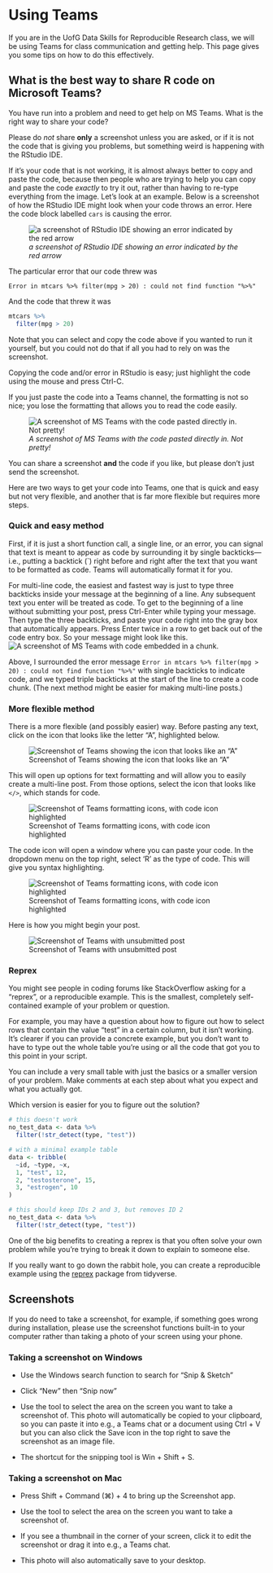 # Using Teams {#sec-teams}

If you are in the UofG Data Skills for Reproducible Research class, we will be using Teams for class communication and getting help. This page gives you some tips on how to do this effectively.

## What is the best way to share R code on Microsoft Teams?

You have run into a problem and need to get help on MS Teams. What is the right way to share your code?

Please do *not* share **only** a screenshot unless you are asked, or if it is not the code that is giving you problems, but something weird is happening with the RStudio IDE.

If it's your code that is not working, it is almost always better to copy and paste the code, because then people who are trying to help you can copy and paste the code *exactly* to try it out, rather than having to re-type everything from the image. Let's look at an example. Below is a screenshot of how the RStudio IDE might look when your code throws an error. Here the code block labelled `cars` is causing the error.

![*a screenshot of RStudio IDE showing an error indicated by the red arrow*](https://raw.githubusercontent.com/PsyTeachR/FAQ/master/images/mtcars_error.jpg)

The particular error that our code threw was

    Error in mtcars %>% filter(mpg > 20) : could not find function "%>%"

And the code that threw it was

```r
mtcars %>%
  filter(mpg > 20)
```

Note that you can select and copy the code above if you wanted to run it yourself, but you could not do that if all you had to rely on was the screenshot.

Copying the code and/or error in RStudio is easy; just highlight the code using the mouse and press Ctrl-C.

If you just paste the code into a Teams channel, the formatting is not so nice; you lose the formatting that allows you to read the code easily.

![*A screenshot of MS Teams with the code pasted directly in. Not pretty!*](https://raw.githubusercontent.com/PsyTeachR/FAQ/master/images/teams_paste1.jpg)

You can share a screenshot **and** the code if you like, but please don't just send the screenshot.

Here are two ways to get your code into Teams, one that is quick and easy but not very flexible, and another that is far more flexible but requires more steps.

### Quick and easy method

First, if it is just a short function call, a single line, or an error, you can signal that text is meant to appear as code by surrounding it by single backticks---i.e., putting a backtick (\`) right before and right after the text that you want to be formatted as code. Teams will automatically format it for you.

For multi-line code, the easiest and fastest way is just to type three backticks inside your message at the beginning of a line. Any subsequent text you enter will be treated as code. To get to the beginning of a line without submitting your post, press Ctrl-Enter while typing your message. Then type the three backticks, and paste your code right into the gray box that automatically appears. Press Enter twice in a row to get back out of the code entry box. So your message might look like this. ![A screenshot of MS Teams with code embedded in a chunk.](https://raw.githubusercontent.com/PsyTeachR/FAQ/master/images/teams_chunk.jpg)

Above, I surrounded the error message `Error in mtcars %>% filter(mpg > 20) : could not find function "%>%"` with single backticks to indicate code, and we typed triple backticks at the start of the line to create a code chunk. (The next method might be easier for making multi-line posts.)

### More flexible method

There is a more flexible (and possibly easier) way. Before pasting any text, click on the icon that looks like the letter "A", highlighted below.

![Screenshot of Teams showing the icon that looks like an "A"](https://raw.githubusercontent.com/PsyTeachR/FAQ/master/images/teams_paste2.jpg) 

This will open up options for text formatting and will allow you to easily create a multi-line post. From those options, select the icon that looks like `</>`, which stands for code. 

![Screenshot of Teams formatting icons, with code icon highlighted](https://raw.githubusercontent.com/PsyTeachR/FAQ/master/images/teams_paste3.jpg) 

The code icon will open a window where you can paste your code. In the dropdown menu on the top right, select 'R' as the type of code. This will give you syntax highlighting. 

![Screenshot of Teams formatting icons, with code icon highlighted](https://raw.githubusercontent.com/PsyTeachR/FAQ/master/images/teams_paste4.jpg) 

Here is how you might begin your post. 

![Screenshot of Teams with unsubmitted post](https://raw.githubusercontent.com/PsyTeachR/FAQ/master/images/teams_paste5.jpg) 

### Reprex

You might see people in coding forums like StackOverflow asking for a "reprex", or a reproducible example. This is the smallest, completely self-contained example of your problem or question. 

For example, you may have a question about how to figure out how to select rows that contain the value "test" in a certain column, but it isn't working. It's clearer if you can provide a concrete example, but you don't want to have to type out the whole table you're using or all the code that got you to this point in your script. 

You can include a very small table with just the basics or a smaller version of your problem. Make comments at each step about what you expect and what you actually got. 

Which version is easier for you to figure out the solution?

```r
# this doesn't work
no_test_data <- data %>%
  filter(!str_detect(type, "test"))
```


```r
# with a minimal example table
data <- tribble(
  ~id, ~type, ~x,
  1, "test", 12,
  2, "testosterone", 15,
  3, "estrogen", 10
)

# this should keep IDs 2 and 3, but removes ID 2
no_test_data <- data %>%
  filter(!str_detect(type, "test"))
```

One of the big benefits to creating a reprex is that you often solve your own problem while you're trying to break it down to explain to someone else.

If you really want to go down the rabbit hole, you can create a reproducible example using the [reprex](https://www.tidyverse.org/help/#reprex) package from tidyverse.

## Screenshots

If you do need to take a screenshot, for example, if something goes wrong during installation, please use the screenshot functions built-in to your computer rather than taking a photo of your screen using your phone.

### Taking a screenshot on Windows

-   Use the Windows search function to search for "Snip & Sketch"

-   Click "New" then "Snip now"

-   Use the tool to select the area on the screen you want to take a screenshot of. This photo will automatically be copied to your clipboard, so you can paste it into e.g., a Teams chat or a document using Ctrl + V but you can also click the Save icon in the top right to save the screenshot as an image file.

-   The shortcut for the snipping tool is Win + Shift + S.

### Taking a screenshot on Mac

-   Press Shift + Command (⌘) + 4 to bring up the Screenshot app.

-   Use the tool to select the area on the screen you want to take a screenshot of.

-   If you see a thumbnail in the corner of your screen, click it to edit the screenshot or drag it into e.g., a Teams chat.

-   This photo will also automatically save to your desktop.
